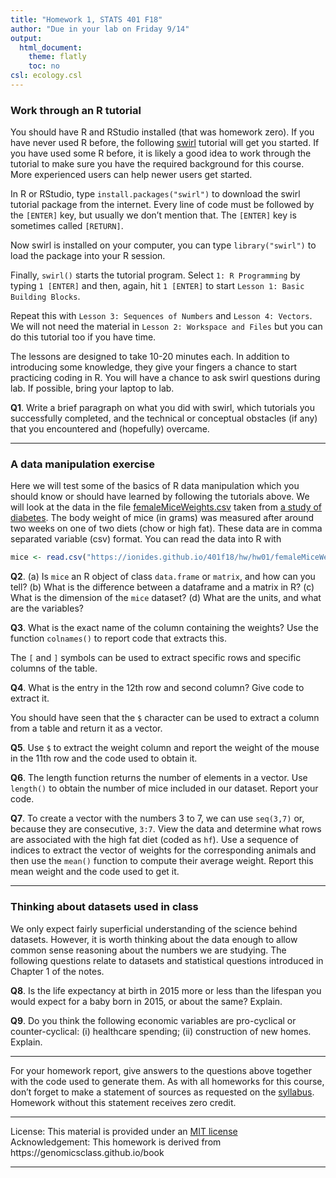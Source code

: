 ```yaml
---
title: "Homework 1, STATS 401 F18"
author: "Due in your lab on Friday 9/14"
output:
  html_document:
    theme: flatly
    toc: no
csl: ecology.csl
---
```



### Work through an R tutorial

You should have R and RStudio installed (that was homework zero). 
If you have never used R before, the following [swirl](https://swirlstats.com/) tutorial will get you started. 
If you have used some R before, it is likely a good idea to work through the tutorial to make sure you have the required background for this course.
More experienced users can help newer users get started.

In R or RStudio, type ```install.packages("swirl")```  to download the swirl tutorial package from the internet. 
Every line of code must be followed by the ```[ENTER]``` key, but usually we don't mention that. 
The ```[ENTER]``` key is sometimes called ```[RETURN]```.

Now swirl is installed on your computer, you can type ```library("swirl")``` to load the package into your R session.

Finally, ```swirl()``` starts the tutorial program.
Select ```1: R Programming``` by typing ```1 [ENTER]``` and then, again, hit ```1 [ENTER]``` to start ```Lesson 1: Basic Building Blocks```.


Repeat this with ```Lesson 3: Sequences of Numbers``` and ```Lesson 4: Vectors```. We will not need the material in ```Lesson 2: Workspace and Files``` but you can do this tutorial too if you have time. 

The lessons are designed to take 10-20 minutes each. In addition to introducing some knowledge, they give your fingers a chance to start practicing coding in R. You will have a chance to ask swirl questions during lab. 
If possible, bring your laptop to lab. 

**Q1**. Write a brief paragraph on what you did with swirl, which tutorials you successfully completed, and the technical or conceptual obstacles (if any) that you encountered and (hopefully) overcame.

------

### A data manipulation exercise

Here we will test some of the basics of R data manipulation which you should know or should have learned by following the tutorials above. 
We will look at the data in the file [femaleMiceWeights.csv](https://ionides.github.io/401f18/hw/hw01/femaleMiceWeights.csv) taken from [a study of diabetes](https://doi.org/10.2337/diabetes.53.suppl_3.S215).
The body weight of mice (in grams) was measured after around two weeks on one of two diets (chow or high fat).
These data are in comma separated variable (csv) format.
You can read the data into R with
```r
mice <- read.csv("https://ionides.github.io/401f18/hw/hw01/femaleMiceWeights.csv")
```

**Q2**. (a) Is ```mice``` an R object of class ```data.frame``` or ```matrix```, and how can you tell? (b) What is the difference between a dataframe and a matrix in R? (c) What is the dimension of the ```mice``` dataset? (d) What are the units, and what are the variables?

**Q3**. What is the exact name of the column containing the weights? Use the function ```colnames()``` to report code that extracts this.

The ```[``` and ```]``` symbols can be used to extract specific rows and specific columns of the table. 

**Q4**. What is the entry in the 12th row and second column? Give code to extract it.

You should have seen that the ```$``` character can be used to extract a column from a table and return it as a vector. 

**Q5**. Use ```$``` to extract the weight column and report the weight of the mouse in the 11th row and the code used to obtain it.

**Q6**. The length function returns the number of elements in a vector. Use ```length()``` to obtain the number of mice included in our dataset. Report your code.

**Q7**. To create a vector with the numbers 3 to 7, we can use ```seq(3,7)``` or, because they are consecutive, ```3:7```. 
View the data and determine what rows are associated with the high fat diet (coded as ```hf```). 
Use a sequence of indices to extract the vector of weights for the corresponding animals and then use the ```mean()``` function to compute their average weight. Report this mean weight and the code used to get it.


------

### Thinking about datasets used in class

We only expect fairly superficial understanding of the science behind datasets. However, it is worth thinking about the data enough to allow common sense reasoning about the numbers we are studying. The following questions relate to datasets and statistical questions introduced in Chapter 1 of the notes.

**Q8**. Is the life expectancy at birth in 2015 more or less than the lifespan you would expect for a baby born in 2015, or about the same? Explain.

**Q9**. Do you think the following economic variables are pro-cyclical or counter-cyclical: (i) healthcare spending; (ii) construction of new homes. Explain.

------

For your homework report, give answers to the questions above together with the code used to generate them. As with all homeworks for this course, don't forget to make a statement of sources as requested on the [syllabus](https://ionides.github.io/401f18/syllabus.html). Homework without this statement receives zero credit.

------

License: This material is provided under an [MIT license](https://ionides.github.io/401w18/LICENSE)<br>
Acknowledgement: This homework is derived from https://genomicsclass.github.io/book


------
